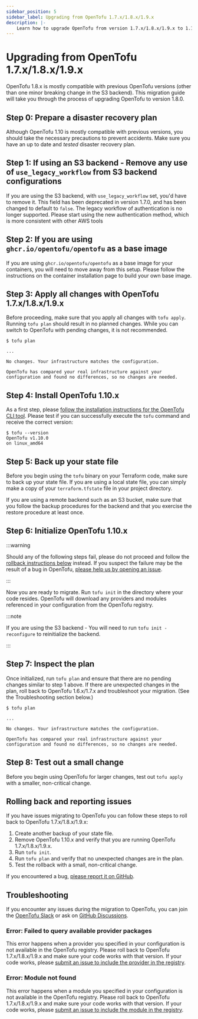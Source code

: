 ```yaml
---
sidebar_position: 5
sidebar_label: Upgrading from OpenTofu 1.7.x/1.8.x/1.9.x
description: |-
    Learn how to upgrade OpenTofu from version 1.7.x/1.8.x/1.9.x to 1.10.0.
---
```


# Upgrading from OpenTofu 1.7.x/1.8.x/1.9.x

OpenTofu 1.8.x is mostly compatible with previous OpenTofu versions (other than one minor breaking change in the S3 backend). This migration guide will take you through the process of upgrading OpenTofu to version 1.8.0.

## Step 0: Prepare a disaster recovery plan

Although OpenTofu 1.10 is mostly compatible with previous versions, you should take the necessary precautions to prevent accidents. Make sure you have an up to date and *tested* disaster recovery plan.

## Step 1: If using an S3 backend - Remove any use of `use_legacy_workflow` from S3 backend configurations

If you are using the S3 backend, with `use_legacy_workflow` set, you'd have to remove it. This field has been deprecated in version 1.7.0, and has been changed to default to `false`. The legacy workflow of authentication is no longer supported. Please start using the new authentication method, which is more consistent with other AWS tools

## Step 2: If you are using `ghcr.io/opentofu/opentofu` as a base image

If you are using `ghcr.io/opentofu/opentofu` as a base image for your containers, you will need to move away from this setup. Please follow the instructions on the container installation page to build your own base image.

## Step 3: Apply all changes with OpenTofu 1.7.x/1.8.x/1.9.x

Before proceeding, make sure that you apply all changes with `tofu apply`. Running `tofu plan` should result in no planned changes. While you can switch to OpenTofu with pending changes, it is not recommended.

```
$ tofu plan

...

No changes. Your infrastructure matches the configuration.

OpenTofu has compared your real infrastructure against your
configuration and found no differences, so no changes are needed.
```

## Step 4: Install OpenTofu 1.10.x

As a first step, please [follow the installation instructions for the OpenTofu CLI tool](intro/install/index.mdx). Please test
if you can successfully execute the `tofu` command and receive the correct version:

```
$ tofu --version
OpenTofu v1.10.0
on linux_amd64
```

## Step 5: Back up your state file

Before you begin using the `tofu` binary on your Terraform code, make sure to back up your state file. If you are using
a local state file, you can simply make a copy of your `terraform.tfstate` file in your project directory.

If you are using a remote backend such as an S3 bucket, make sure that you follow the backup procedures for the
backend and that you exercise the restore procedure at least once.

## Step 6: Initialize OpenTofu 1.10.x

:::warning

Should any of the following steps fail, please do not proceed and follow the
[rollback instructions below](#rolling-back-and-reporting-issues) instead.
If you suspect the failure may be the result of a bug in OpenTofu,
[please help us by opening an issue](https://github.com/opentofu/opentofu/issues).

:::

Now you are ready to migrate. Run `tofu init` in the directory where your code resides. OpenTofu will download
any providers and modules referenced in your configuration from the OpenTofu registry.

:::note

If you are using the S3 backend - You will need to run `tofu init -reconfigure` to reinitialize the backend.

:::

## Step 7: Inspect the plan

Once initialized, run `tofu plan` and ensure that there are no pending changes similar to step 1 above. If there are
unexpected changes in the plan, roll back to OpenTofu 1.6.x/1.7.x and troubleshoot your migration. (See the Troubleshooting
section below.)

```
$ tofu plan

...

No changes. Your infrastructure matches the configuration.

OpenTofu has compared your real infrastructure against your
configuration and found no differences, so no changes are needed.
```

## Step 8: Test out a small change

Before you begin using OpenTofu for larger changes, test out `tofu apply` with a smaller, non-critical
change.

## Rolling back and reporting issues

If you have issues migrating to OpenTofu you can follow these steps to roll back to OpenTofu 1.7.x/1.8.x/1.9.x:

1. Create another backup of your state file.
2. Remove OpenTofu 1.10.x and verify that you are running OpenTofu 1.7.x/1.8.x/1.9.x.
3. Run `tofu init`.
4. Run `tofu plan` and verify that no unexpected changes are in the plan.
5. Test the rollback with a small, non-critical change.

If you encountered a bug, [please report it on GitHub](https://github.com/opentofu/opentofu/issues).

## Troubleshooting

If you encounter any issues during the migration to OpenTofu, you can join the <a href="/slack/">OpenTofu Slack</a> or ask on
[GitHub Discussions](https://github.com/orgs/opentofu/discussions).

### Error: Failed to query available provider packages

This error happens when a provider you specified in your configuration is not available in the OpenTofu registry.
Please roll back to OpenTofu 1.7.x/1.8.x/1.9.x and make sure your code works with that version. If your code works, please
[submit an issue to include the provider in the registry](https://github.com/opentofu/registry/issues/).

### Error: Module not found

This error happens when a module you specified in your configuration is not available in the OpenTofu registry.
Please roll back to OpenTofu 1.7.x/1.8.x/1.9.x and make sure your code works with that version. If your code works, please
[submit an issue to include the module in the registry](https://github.com/opentofu/registry/issues/).
